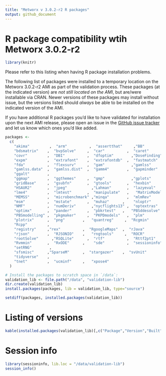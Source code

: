 ```yaml
---
title: "Metworx v 3.0.2-r2 R packages"
output: github_document
---
```


  
# R package compatibility wtih Metworx 3.0.2-r2

```r
library(knitr)
```

Please refer to this listing when having R package installation problems.

The following list of packages were installed to a temporary location on the Metworx 3.0.2-r2 AMI as part of the validation process.  These packages (at the indicated version) are *not still located on the AMI*, but are/were installable via CRAN.  Newer versions of these packages may install without issue, but the versions listed should _always_ be able to be installed on the indicated version of the AMI.

If you have additional R packages you'd like to have validated for installation upon the next AMI release, please open an issue in the [GitHub issue tracker](https://github.com/metrumresearchgroup/metworx-listings/issues) and let us know which ones you'd like added.



```r
packages <- 
  c(  
    "akima"         ,  "arm"          ,  "assertthat"     ,"BB"           ,  
    "bdsmatrix"    ,  "bvpSolve"     ,  "car"          ,  "caret"         ,  
    "covr"         ,  "DBI"          ,  "dfoptim"        ,"DoseFinding"  ,  
    "expm"         ,  "extrafont"    ,  "extrafontdb"  ,  "fastmatch"     ,  
    "fda"          ,  "flexsurv"     ,  "gam"            ,"gamlss"       ,  
    "gamlss.data"  ,  "gamlss.dist"  ,  "gamm4"        ,  "gapminder"     ,  
    "ggalt"        ,
    "ggmap"        ,  "ggthemes"     ,  "gmp"            ,"gplots"       ,  
    "gridBase"     ,  "gsubfn"       ,  "gtools"       ,  "hexbin"        ,  
    "HSAUR2"       ,  "jpeg"           ,"Lahman"       ,  "lazyeval"     ,  
    "lme4"         ,  "lmtest"       ,  "manipulate"   ,   "MatrixModels" ,  
    "MEMSS"        ,  "microbenchmark" ,"minqa"        ,  "mlmRev"        ,  
    "msm"          ,  "mstate"       ,  "muhaz"      ,    "nloptr"        ,  
    "NMF"          ,  "numDeriv"       ,"nycflights13" ,  "optextras"     ,  
    "optimx"       ,  "pander"       ,  "pbkrtest"   ,   "PBSddesolve"    ,
    "PBSmodelling" ,  "pkgmaker"     ,  "PKPDmodels"   ,  "plm"           ,  
    "plotrix"      ,  "png"        ,   "quantreg"     ,  "Rcgmin"         ,  
    "Rcpp"         ,
    "registry"     ,"rex"          ,  "RgoogleMaps"  ,  "rJava"         ,  
    "rjson"        ,  "RJSONIO"    ,   "rngtools"     ,  "ROCR"           ,
    "rootSolve"      ,"RSQLite"      ,  "rtf"          ,  "Rttf2pt1"      , 
    "Rvmmin"       ,  "RxODE"      ,    "sde"          ,  "sessioninfo"   ,
    "setRNG"        ,  
    "sfsmisc"      ,"SparseM"      ,  "stargazer"    ,  "svUnit"        ,  
    "tidyverse"    ,
    "tnet"         ,  "ucminf"     ,   "xpose4"       
  )
```



```r
# Install the packages to scratch space in `/data`:
validation_lib <- file.path("/data", "validation-lib")
dir.create(validation_lib)
install.packages(packages, lib = validation_lib, type="source")
```


```r
setdiff(packages, installed.packages(validation_lib))
```

# Listing of versions

```r
kable(installed.packages(validation_lib)[,c("Package","Version","Built","LibPath")], row.names = FALSE)
```

# Session info

```r
library(sessioninfo, lib.loc = "/data/validation-lib")
session_info()
```




